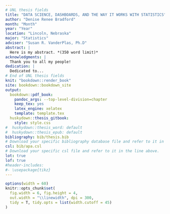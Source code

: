 ```yaml
---
# UNL thesis fields
title: "DATA SCIENCE, DASHBOARDS, AND THE WAY IT WORKS WITH STATISTICS"
author: "Denise Renee Bradford"
month: "Month"
year: "Year"
location: "Lincoln, Nebraska"
major: "Statistics"
adviser: "Susan R. VanderPlas, Ph.D"
abstract: |
  Here is my abstract. *(350 word limit)*
acknowledgments: |
  Thank you to all my people!
dedication: |
  Dedicated to...
# End of UNL thesis fields
knit: "bookdown::render_book"
site: bookdown::bookdown_site
output: 
  bookdown::pdf_book:
    pandoc_args: --top-level-division=chapter
    keep_tex: yes
    latex_engine: xelatex
    template: template.tex
  huskydown::thesis_gitbook: 
    style: style.css
#  huskydown::thesis_word: default
#  huskydown::thesis_epub: default
bibliography: bib/thesis.bib
# Download your specific bibliography database file and refer to it in the line above.
csl: bib/apa.csl
# Download your specific csl file and refer to it in the line above.
lot: true
lof: true
#header-includes:
#- \usepackage{tikz}
---
```


<!--
Above is the YAML (YAML Ain't Markup Language) header that includes a lot of metadata used to produce the document.  Be careful with spacing in this header!

If you'd like to include a comment that won't be produced in your resulting file enclose it in a block like this.
-->

<!--
If you receive a duplicate label error after knitting, make sure to delete the index.Rmd file and then knit again.
-->

```r
options(width = 60)
knitr::opts_chunk$set(
  fig.width = 6, fig.height = 4, 
  out.width = "\\linewidth", dpi = 300, 
  tidy = T, tidy.opts = list(width.cutoff = 45)
)
```
